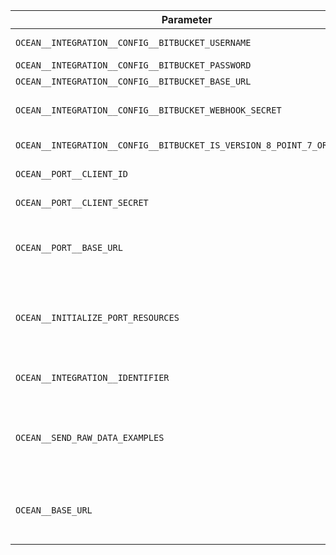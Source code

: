 | Parameter                                          | Description                                                                                                                                                                                                                                                                              | Example                       | Required |
| -------------------------------------------------- | ---------------------------------------------------------------------------------------------------------------------------------------------------------------------------------------------------------------------------------------------------------------------------------------- | ----------------------------- | -------- |
| `OCEAN__INTEGRATION__CONFIG__BITBUCKET_USERNAME`             | Bitbucket Server username                                                                                                                                                                                                                                     |                               | ✅       |
| `OCEAN__INTEGRATION__CONFIG__BITBUCKET_PASSWORD`             | Bitbucket Server password                                                                                                                                                                                                                                     |                               | ✅       |
| `OCEAN__INTEGRATION__CONFIG__BITBUCKET_BASE_URL`             | Bitbucket Server base url                                                                                                                                                                                                                                     |                               | ✅       |
| `OCEAN__INTEGRATION__CONFIG__BITBUCKET_WEBHOOK_SECRET`       | Bitbucket Server webhook secret used to verify the webhook request                                                                                                                                                                                                                                     |                               | ❌       |
| `OCEAN__INTEGRATION__CONFIG__BITBUCKET_IS_VERSION_8_POINT_7_OR_OLDER`       | Bitbucket Server is version 8.7 or older                                                                                                                                                                                                                                     |                               | ❌       |
| `OCEAN__PORT__CLIENT_ID`                           | Your Port client ([How to get the credentials](https://docs.port.io/build-your-software-catalog/custom-integration/api/#find-your-port-credentials)) id                                                                                                                             |                               | ✅       |
| `OCEAN__PORT__CLIENT_SECRET`                       | Your Port client ([How to get the credentials](https://docs.port.io/build-your-software-catalog/custom-integration/api/#find-your-port-credentials)) secret                                                                                                                         |                               | ✅       |
| `OCEAN__PORT__BASE_URL`                            | Your Port API URL - `https://api.getport.io` for EU, `https://api.us.getport.io` for US                                                                                                                                                                                                |         | ✅       |
| `OCEAN__INITIALIZE_PORT_RESOURCES`                 | Default true, When set to true the integration will create default blueprints and the port App config Mapping. Read more about [initializePortResources](https://ocean.getport.io/develop-an-integration/integration-configuration/#initializeportresources---initialize-port-resources) |                               | ❌       |
| `OCEAN__INTEGRATION__IDENTIFIER`                   | The identifier of the integration that will be installed                                                                                                                                                                                                                                 |                               | ❌       |
| `OCEAN__SEND_RAW_DATA_EXAMPLES`                    | Enable sending raw data examples from the third party API to port for testing and managing the integration mapping. Default is true                                                                                                                                                       |                             | ❌       |
| `OCEAN__BASE_URL`                                  | The host of the Port Ocean app. Used to set up the integration endpoint as the target for webhooks created in Linear                                                                                                                                                      |                             | ❌       |